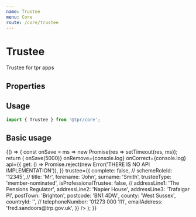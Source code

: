 ```yaml
---
name: Trustee
menu: Core
route: /core/trustee
---
```



# Trustee

Trustee for tpr apps

## Properties

<Props of={Trustee} />

## Usage

```js
import { Trustee } from '@tpr/core';
```

## Basic usage

<Playground>
	{() => {
		const onSave = ms => new Promise(res => setTimeout(res, ms));
		return (
			<Trustee
				onSave={() => onSave(5000)}
				onRemove={console.log}
				onCorrect={console.log}
				api={{
					get: () =>
						Promise.reject(new Error('THERE IS NO API IMPLEMENTATION')),
				}}
				trustee={{
					complete: false,
					//
					schemeRoleId: '12345',
					//
					title: 'Mr',
					forename: 'John',
					surname: 'Smith',
					trusteeType: 'member-nominated',
					isProfessionalTrustee: false,
					//
					addressLine1: 'The Pensions Regulator',
					addressLine2: 'Napier House',
					addressLine3: 'Trafalgar Pl',
					postTown: 'Brighton',
					postcode: 'BN1 4DW',
					county: 'West Sussex',
					countryId: '',
					//
					telephoneNumber: '01273 000 111',
					emailAddress: 'fred.sandoors@trp.gov.uk',
				}}
			/>
		);
	}}
</Playground>
